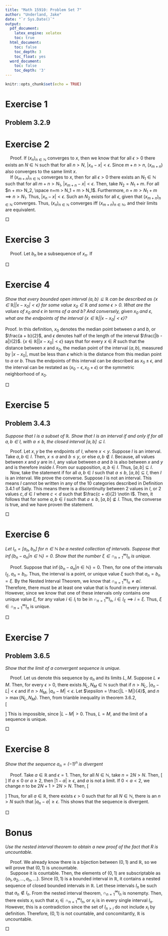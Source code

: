 ```yaml
---
title: "Math 15910: Problem Set 7"
author: "Underland, Jake"
date: "`r Sys.Date()`"
output:
  pdf_document: 
    latex_engine: xelatex
    toc: true
  html_document:
    toc: false
    toc_depth: 3
    toc_float: yes
  word_document:
    toc: false
    toc_depth: '3'
---
```

</style>

<style type="text/css">

body, td {
   font-size: 14px;
}

</style>

```r
knitr::opts_chunk$set(echo = TRUE)
```
# Exercise 1  
## Problem 3.2.9  
\textit{Suppose $\lim _{n \to \infty} x_n = x $ and $\lim _{n \to \infty} y_n = y $}
\begin{enumerate}
\item \textit{Show that $\lim _{n \to \infty} (x_n + y_n) = x + y$}  
  
Proof. From the supposition, we know that for all $\epsilon >0$ there exists an $N \in \mathbb{N}$ such that for all $n>N$,
\[\begin{aligned}|x_n - x| &< \epsilon  \\ |y_n - y| &< \epsilon\end{aligned}\]
Let $\epsilon = \frac{\epsilon'}{2}$. Then, 
\[\begin{aligned}|x_n - x| &< \frac{\epsilon'}{2} \\ |y_n - y| &< \frac{\epsilon'}{2}\end{aligned}\] 
From triangle inequality, 
\[\begin{aligned}|x_n + y_n - x - y| \leq |x_n - x| + |y_n - y| &< \frac{\epsilon'}{2}+ \frac{\epsilon'}{2} \\ |x_n + y_n - (x + y)|&< \epsilon' \end{aligned}\]
This holds for all $\epsilon' > 0$. Thus, $x + y$ is the limit. 

\hfill $\Box$  
 
\item \textit{Show that if for all $n \in \mathbb{N} y_n ̸\neq 0$ and $y \neq 0$, then $\lim_{n\to \infty}(\frac{1}{y_n}) = \frac{1}{y}$.}  
  
Proof. Since $\lim _{n \to \infty} y_n = y$, it is obvious that $\lim _{n \to \infty} |y_n| = |y|$. Then, for all $\epsilon > 0$, there exists an $N$ such that for all $n > N$, $|y_n|$ becomes arbitrarily close to $|y|$. Thus, we can say with certainty that there exists $N_1$ such that for all $n>N_1$, $|y_n| > \frac{|y|}{2}$. This implies $\frac{1}{|y_n|} < \frac{2}{|y|}$.  
Further, let $\epsilon = \epsilon' \frac{|y|^2}{2}$. Then, there also exists $N_2$ such that for all $n > N_2$, $|y_n - y| < \epsilon$.  
Now, let us set $N=\max \{ N_1, N_2\}$. Then, 
\[\begin{aligned}&|\frac{1}{y_n} - \frac{1}{y}| 
\\ = &|\frac{y - y_n}{y_n y}| 
\\ = &\frac{|y_n - y|}{|y_n||y|} 
\\ < &\epsilon' \frac{|y|^2}{2} \cdot \frac{2}{|y|} \cdot \frac{1}{|y|}
\\ = &\epsilon'
\end{aligned}\]
Therefore, for all $\epsilon'>0$, there exists $N \in \mathbb{N}$ such that for all $n > N$, $|\frac{1}{y_n} - \frac{1}{y}| < \epsilon'$. Thus,  $\lim_{n\to \infty}(\frac{1}{y_n}) = \frac{1}{y}$.

\hfill $\Box$ 
\end{enumerate}


# Exercise 2
\textit{Let $m \in \mathbb{N}$. Prove that $(x_n)_{n \in \mathbb{N}}$ converges iff $(x_{m+n})_{n \in \mathbb{N}}$ converges. Moreover, show that $\lim_{n\to\infty} x_n = \lim_{n\to\infty} x_{m+n}$}  
  
    Proof. If $(x_n)_{n \in \mathbb{N}}$ converges to $x$, then we know that for all $\epsilon >0$ there exists an $N \in \mathbb{N}$ such that for all $n>N$, $|x_n - x|<\epsilon$. Since $m + n > n$, $(x_{m+n})$ also converges to the same limit $x$.   
    If $(x_{m+n})_{n \in \mathbb{N}}$ converges to $x$, then for all $\epsilon >0$ there exists an $N_1 \in \mathbb{N}$ such that for all $m + n>N_1$, $|x_{m+n} - x|<\epsilon$. Then, take $N_2 = N_1 + m$. For all $n + m> N_2, \space n+m > N_1 + m > N_1$. Furthermore, $n+m > N_1 + m \implies n > N_1$. Thus, $|x_{n} - x|<\epsilon$. Such an $N_2$ exists for all $\epsilon$, given that $(x_{m+n})_{n \in \mathbb{N}}$ converges. Thus, $(x_n)_{n \in \mathbb{N}}$ converges iff $(x_{m+n})_{n \in \mathbb{N}}$, and their limits are equivalent. 

\hfill $\Box$

# Exercise 3  
\textit{Show that $(x_n)_{n\in \mathbb{N}}$ converges to $L$ if and only if every subsequence of $(x_n)_{n\in \mathbb{N}}$ converges to $L$}

    Proof. Let $b_n$ be a subsequence of $x_n$. If 

\hfill $\Box$  

# Exercise 4  
*Show that every bounded open interval $(a,b) \subseteq \mathbb{R}$ can be described as $\{x\in \mathbb{R}||x−x_0|<\epsilon\}$ for some value $x_0 \in \mathbb{R}$ and some $\epsilon>0$. What are the values of $x_0$ and $\epsilon$ in terms of $a$ and $b$? And conversely, given $x_0$ and $ε$, what are the endpoints of the interval $\{x\in \mathbb{R}||x−x_0|<\epsilon\}$?*  

Proof. In this definition, $x_0$ denotes the median point between $a$ and $b$, or $\frac{a + b}{2}$, and $\epsilon$ denotes half of the length of the interval $\frac{|b - a|}{2}$. $\{x\in \mathbb{R}||x−x_0|<\epsilon\}$ says that for every $x \in R$ such that the distance between $x$ and $x_0$, the median point of the interval $(a, b)$, measured by $|x−x_0|$, must be less than $\epsilon$ which is the distance from this median point to $a$ or $b$. Thus the endpoints of this interval can be described as $x_0 \pm \epsilon$, and the interval can be restated as $(x_0 - \epsilon, x_0 + \epsilon)$ or the symmetric neighborhood of $x_0$. 
  
\hfill $\Box$

# Exercise 5  
## Problem 3.4.3  
*Suppose that $I$ is a subset of $\mathbb{R}$. Show that $I$ is an interval if and only if for all $a, b \in I$, with $a \leq b$, the closed interval $[a, b] \subseteq I$.*  
  
    Proof. Let $x, y$ be the endpoints of $I$, where $x < y$. Suppose $I$ is an interval. Take $a, b \in I$. Then, $x \leq a$ and $b \leq y$, or else $a, b \notin I$. Because, all values between $x$ and $y$ are in $I$, any value between $a$ and $b$ is also between $x$ and $y$ and is therefore inside $I$. From our supposition, $a, b \in I$. Thus, $[a, b] \subseteq I$.  
    Now, take the statement if for all $a, b \in I$ such that $a \leq b$, $[a, b] \subseteq I$, then $I$ is an interval. We prove the converse. Suppose $I$ is not an interval. This means $I$ cannot be written in any of the 10 categories described in Definition 3.4.1 of Sally. This means there is a discontinuity between 2 values in $I$, or 2 values $c, d \in I$ where $c < d$ such that $\frac{c + d}{2} \notin I$. Then, it follows that for some $a, b \in I$ such that $a \leq b$, $[a, b] \nsubseteq I$. Thus, the converse is true, and we have proven the statement. 

\hfill $\Box$  


# Exercise 6  
*Let $I_n = [a_n, b_n]$ for $n \in \mathbb{N}$ be a nested collection of intervals. Suppose that $\inf \{b_n - a_n|n\in \mathbb{N}\} = 0$. Show that the number $\xi \in \cap^{\infty}_{n=1} I_n$ is unique.*  

    Proof. Suppose that $\inf \{b_n - a_n|n\in \mathbb{N}\} = 0$. Then, for one of the intervals $I_\xi$, $a_n = b_n$. Thus, the interval is a point, or unique value  $\xi$ such that $a_n = b_n = \xi$. By the Nested Interval Theorem, we know that $\cap^{\infty}_{n=1} I_n \neq \emptyset$/. Therefore, there must be at least one value that is found in every interval. However, since we know that one of these intervals only contains one unique value $\xi$, for any value $i \in I_i$ to be in $\cap^{\infty}_{n=1} I_n$, $i \in I_\xi \implies i = \xi$. Thus, $\xi \in \cap^{\infty}_{n=1} I_n$ is unique. 
  
\hfill $\Box$  
  
# Exercise 7  
## Problem 3.6.5  
*Show that the limit of a convergent sequence is unique.*  

    Proof. Let us denote this sequence by $a_n$ and its limits $L, M$. Suppose $L \neq M$. Then, for every $\epsilon >0$, there exists $N_L, N_M \in \mathbb{N}$ such that if $n > N_L$, $|a_n - L| < \epsilon$ and if $n > N_M$, $|a_n - M| < \epsilon$. Let $\epsilon = \frac{|L - M|}{4}$, and $n > \max \{N_L, N_M\}$. Then, from trianble inequality in theorem 3.6.2,  
\[\begin{aligned} |L - M| \leq |L - a_n| &+ |a_n - M| < 2 \epsilon 
\\ \implies |L - M| \leq |L - a_n| &+ |a_n - M| < \frac{|L - M|}{2} 
\\ \implies |L - M| &< \frac{|L - M|}{2} \end{aligned}\]
This is impossible, since $|L - M| > 0$. Thus, $L = M$, and the limit of a sequence is unique. 

\hfill $\Box$


# Exercise 8  
*Show that the sequence $a_n = (-1)^n$ is divergent*  

    Proof. Take $a \in \mathbb{R}$  and $\epsilon = 1$. Then, for all $N \in \mathbb{N}$, take $n = 2N > N$. Then, 
\[\begin{aligned}|a_n - a| &= |(-1)^n - a| \\ 
&=|(-1)^{2N} - a| \\
&= |1 - a|\end{aligned}\]
If $a \leq 0$ or $a \geq 2$, then $|1-a| \geq \epsilon$, and $a$ is not a limit. If $0 < a < 2$, we change $n$ to be $2N + 1 > 2N > N$. Then, 
\[\begin{aligned}|a_n - a| &= |(-1)^n - a| \\ 
&=|(-1)^{2N+1} - a| \\
&= |-1 - a| \geq 1 = \epsilon \end{aligned}\]
Thus, for all $a \in \mathbb{R}$, there exists $\epsilon > 0$ such that for all $N \in \mathbb{N}$, there is an $n > N$ such that $|a_n - a| \geq \epsilon$. This shows that the sequence is divergent. 

\hfill $\Box$


# Bonus  
*Use the nested interval theorem to obtain a new proof of the fact that R is uncountable.*  

    Proof. We already know there is a bijection between $(0, 1)$ and $\mathbb{R}$, so we will prove that $(0, 1)$ is uncountable.  
    Suppose it is countable. Then, the elements of $(0, 1)$ are subscriptable as $\{a_1, a_2, \dots, a_n, \dots\}$. Since $(0, 1)$ is a bounded interval in $\mathbb{R}$, it contains a nested sequence of closed bounded intervals in $\mathbb{R}$. Let these intervals $I_n$ be such that $a_n \notin I_n$. From the nested interval theorem, $\cap ^\infty _{n=1} I_n$ is nonempty. Then, there exists $x_i$ such that $x_i \in \cap ^\infty _{n=1} I_n$, or $x_i$ is in every single interval $I_n$. However, this is a contradiction since the set of $I_{n > i}$ do not include $x_i$ by definition. Therefore, $(0, 1)$ is not countable, and concomitantly, $\mathbb{R}$ is uncountable. 
 
\hfill $\Box$














